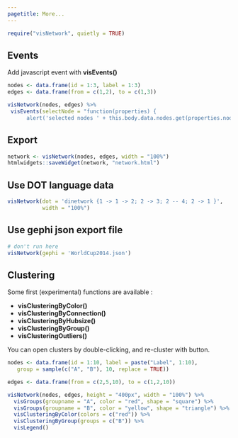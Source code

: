 ```yaml
---
pagetitle: More...
---
```


```r
require("visNetwork", quietly = TRUE)
```

## Events

Add javascript event with **visEvents()**

```r
nodes <- data.frame(id = 1:3, label = 1:3)
edges <- data.frame(from = c(1,2), to = c(1,3))

visNetwork(nodes, edges) %>%
 visEvents(selectNode = "function(properties) {
      alert('selected nodes ' + this.body.data.nodes.get(properties.nodes[0]).id);}")
```

## Export

```r
network <- visNetwork(nodes, edges, width = "100%")
htmlwidgets::saveWidget(network, "network.html")
```

## Use DOT language data 

```r
visNetwork(dot = 'dinetwork {1 -> 1 -> 2; 2 -> 3; 2 -- 4; 2 -> 1 }', 
           width = "100%")
```

## Use gephi json export file

```r
# don't run here
visNetwork(gephi = 'WorldCup2014.json')
```

## Clustering

Some first (experimental) functions are available : 

* **visClusteringByColor()**
* **visClusteringByConnection()**
* **visClusteringByHubsize()**
* **visClusteringByGroup()**
* **visClusteringOutliers()**

You can open clusters by double-clicking, and re-cluster with button.

```r
nodes <- data.frame(id = 1:10, label = paste("Label", 1:10), 
   group = sample(c("A", "B"), 10, replace = TRUE))

edges <- data.frame(from = c(2,5,10), to = c(1,2,10))

visNetwork(nodes, edges, height = "400px", width = "100%") %>%
  visGroups(groupname = "A", color = "red", shape = "square") %>%
  visGroups(groupname = "B", color = "yellow", shape = "triangle") %>%
  visClusteringByColor(colors = c("red")) %>%
  visClusteringByGroup(groups = c("B")) %>%
  visLegend()

```

